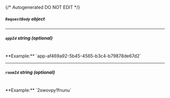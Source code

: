 {/* Autogenerated DO NOT EDIT  */}

##### `RequestBody` _object_

<Collapsible openLabel={Labels.showProperties} closeLabel={Labels.hideProperties}>
  <CreateLocalLobbyRequestBody />
</Collapsible>

---
##### `appId` _string (optional)_
<br/>
**Example:** `app-af469a92-5b45-4565-b3c4-b79878de67d2`

---
##### `roomId` _string (optional)_
<br/>
**Example:** `2swovpy1fnunu`


